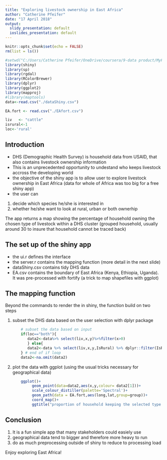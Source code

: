 ---
title: "Exploring livestock ownership in East Africa"
author: "Catherine Pfeifer"
date: "17 April 2018"
output:
  slidy_presentation: default
  ioslides_presentation: default
---

```{r setup, include=FALSE}
knitr::opts_chunk$set(echo = FALSE)
rm(list = ls())

#setwd("C:/Users/Catherine Pfeifer/OneDrive/coursera/9-data product/MyFirstShinyApp")
library(shiny)
library(sp)
library(rgdal)
library(RColorBrewer)
library(dplyr)
library(ggplot2)
library(mapproj)
#library(maptools)
data<-read.csv("./dataShiny.csv")

EA.fort <- read.csv("./EAfort.csv")

liv   <- "cattle"
isrural<-1
loc<-'rural'
```

## Introduction

- DHS (Demographic Health Survey) is household data from USAID, that also contains livestock ownership information
- This is an unprecedented opportunity to undestand who keeps livestock accross the developing world
- the objective of the shiny app is to allow user to explore livestock ownership in East Africa (data for whole of Africa was too big for a free shiny app)
- the user can 
1. decide which species he/she is interested in 
2. whether he/she want to look at rural, urban or both ownerhip

The app returns a map showing the percentage of household owning the chosen type of livestock within a DHS cluster (grouped household, usually around 30 to insure that household cannot be traced back) 

## The set up of the shiny app
- the ui.r defines the interface
- the server.r contains the mapping function (more detail in the next slide)
- dataShiny.csv contains tidy DHS data 
- EA.csv contains the boundary of East Africa (Kenya, Ethiopia, Uganda). It was pre-processed with fortify (a trick to map shapefiles with ggplot)

## The mapping function 
Beyond the commands to render the in shiny, the function build on two steps

1. subset the DHS data based on the user selection with dplyr package
```{r code,eval=FALSE, echo = TRUE}
       # subset the data based on input
       if(loc=="both"){
          data2<-data%>% select(liv,x,y)%>%filter(x>0)
          } else{
          data2<-data %>% select(liv,x,y,IsRural) %>% dplyr::filter(IsRural==isrural) %>% filter(x>0)
       } # end of if loop
       data2<-na.omit(data2)
```
2. plot the data with ggplot (using the usual tricks necessary for geographical data)
```{r plot, eval=FALSE,  echo=TRUE}     
       ggplot()+
            geom_point(data=data2,aes(x,y,colour= data2[1]))+
            scale_colour_distiller(palette='Spectral')+
            geom_path(data = EA.fort,aes(long,lat,group=group))+
            coord_map()+
            ggtitle("proportion of household keeping the selected type of animals")
```

## Conclusion
1. It is a fun simple app that many stakeholders could easiely use
2. geographical data tend to bigger and therefore more heavy to run
3. do as much preprocessing outside of shiny to reduce to processing load

Enjoy exploring East Africa! 